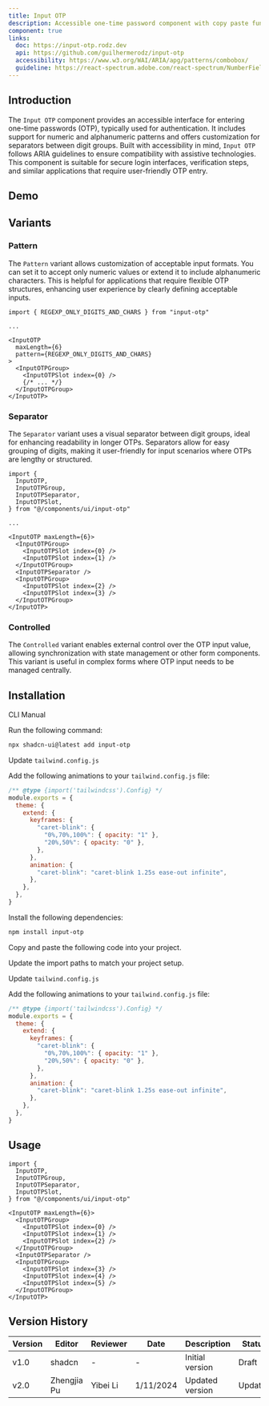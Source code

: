 ```yaml
---
title: Input OTP
description: Accessible one-time password component with copy paste functionality.
component: true
links:
  doc: https://input-otp.rodz.dev
  api: https://github.com/guilhermerodz/input-otp
  accessibility: https://www.w3.org/WAI/ARIA/apg/patterns/combobox/
  guideline: https://react-spectrum.adobe.com/react-spectrum/NumberField.html
---
```


## Introduction

The `Input OTP` component provides an accessible interface for entering one-time passwords (OTP), typically used for authentication. It includes support for numeric and alphanumeric patterns and offers customization for separators between digit groups. Built with accessibility in mind, `Input OTP` follows ARIA guidelines to ensure compatibility with assistive technologies. This component is suitable for secure login interfaces, verification steps, and similar applications that require user-friendly OTP entry.

## Demo

<ComponentPreview
  name="input-otp-demo"
  description="A 6-digit input OTP field example with accessibility features."
/>

## Variants

### Pattern

The `Pattern` variant allows customization of acceptable input formats. You can set it to accept only numeric values or extend it to include alphanumeric characters. This is helpful for applications that require flexible OTP structures, enhancing user experience by clearly defining acceptable inputs.

<ComponentPreview
  name="input-otp-pattern"
  description="An OTP input field configured with an alphanumeric pattern."
/>

```tsx showLineNumbers {1,7}
import { REGEXP_ONLY_DIGITS_AND_CHARS } from "input-otp"

...

<InputOTP
  maxLength={6}
  pattern={REGEXP_ONLY_DIGITS_AND_CHARS}
>
  <InputOTPGroup>
    <InputOTPSlot index={0} />
    {/* ... */}
  </InputOTPGroup>
</InputOTP>
```

### Separator

The `Separator` variant uses a visual separator between digit groups, ideal for enhancing readability in longer OTPs. Separators allow for easy grouping of digits, making it user-friendly for input scenarios where OTPs are lengthy or structured.

<ComponentPreview
  name="input-otp-separator"
  description="An OTP input with customizable separators between groups."
/>

```tsx showLineNumbers {4,15}
import {
  InputOTP,
  InputOTPGroup,
  InputOTPSeparator,
  InputOTPSlot,
} from "@/components/ui/input-otp"

...

<InputOTP maxLength={6}>
  <InputOTPGroup>
    <InputOTPSlot index={0} />
    <InputOTPSlot index={1} />
  </InputOTPGroup>
  <InputOTPSeparator />
  <InputOTPGroup>
    <InputOTPSlot index={2} />
    <InputOTPSlot index={3} />
  </InputOTPGroup>
</InputOTP>
```

### Controlled

The `Controlled` variant enables external control over the OTP input value, allowing synchronization with state management or other form components. This variant is useful in complex forms where OTP input needs to be managed centrally.

<ComponentPreview
  name="input-otp-controlled"
  description="An OTP input field with external value control."
/>

## Installation

<Tabs defaultValue="cli">

<TabsList>
  <TabsTrigger value="cli">CLI</TabsTrigger>
  <TabsTrigger value="manual">Manual</TabsTrigger>
</TabsList>

<TabsContent value="cli">

<Steps>

<Step>Run the following command:</Step>

```bash
npx shadcn-ui@latest add input-otp
```

<Step>Update `tailwind.config.js`</Step>

Add the following animations to your `tailwind.config.js` file:

```js title="tailwind.config.js" {6-9,12}
/** @type {import('tailwindcss').Config} */
module.exports = {
  theme: {
    extend: {
      keyframes: {
        "caret-blink": {
          "0%,70%,100%": { opacity: "1" },
          "20%,50%": { opacity: "0" },
        },
      },
      animation: {
        "caret-blink": "caret-blink 1.25s ease-out infinite",
      },
    },
  },
}
```

</Steps>

</TabsContent>

<TabsContent value="manual">

<Steps>

<Step>Install the following dependencies:</Step>

```bash
npm install input-otp
```

<Step>Copy and paste the following code into your project.</Step>

<ComponentSource name="input-otp" />

<Step>Update the import paths to match your project setup.</Step>

<Step>Update `tailwind.config.js`</Step>

Add the following animations to your `tailwind.config.js` file:

```js title="tailwind.config.js" {6-9,12}
/** @type {import('tailwindcss').Config} */
module.exports = {
  theme: {
    extend: {
      keyframes: {
        "caret-blink": {
          "0%,70%,100%": { opacity: "1" },
          "20%,50%": { opacity: "0" },
        },
      },
      animation: {
        "caret-blink": "caret-blink 1.25s ease-out infinite",
      },
    },
  },
}
```

</Steps>

</TabsContent>

</Tabs>

## Usage

```tsx
import {
  InputOTP,
  InputOTPGroup,
  InputOTPSeparator,
  InputOTPSlot,
} from "@/components/ui/input-otp"
```

```tsx
<InputOTP maxLength={6}>
  <InputOTPGroup>
    <InputOTPSlot index={0} />
    <InputOTPSlot index={1} />
    <InputOTPSlot index={2} />
  </InputOTPGroup>
  <InputOTPSeparator />
  <InputOTPGroup>
    <InputOTPSlot index={3} />
    <InputOTPSlot index={4} />
    <InputOTPSlot index={5} />
  </InputOTPGroup>
</InputOTP>
```

## Version History

| Version | Editor      | Reviewer | Date      | Description     | Status  |
| ------- | ----------- | -------- | --------- | --------------- | ------- |
| v1.0    | shadcn      | -        | -         | Initial version | Draft   |
| v2.0    | Zhengjia Pu | Yibei Li | 1/11/2024 | Updated version | Updated |

